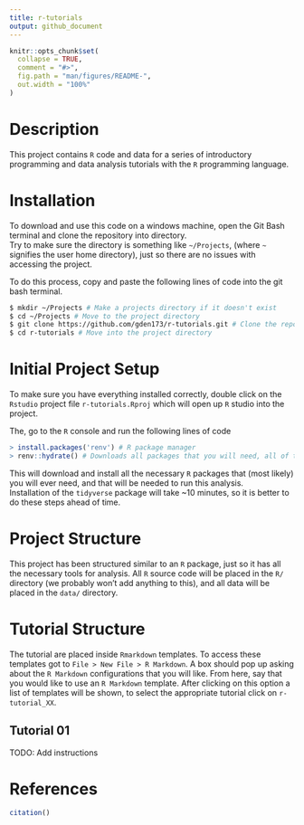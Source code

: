 ```yaml
---
title: r-tutorials
output: github_document
---
```


<!-- README.md is generated from README.Rmd. Please edit that file -->

```r
knitr::opts_chunk$set(
  collapse = TRUE,
  comment = "#>",
  fig.path = "man/figures/README-",
  out.width = "100%"
)
```

# Description

This project contains `R` code and data for a series of introductory 
programming and data analysis tutorials with 
the `R` programming language. 

# Installation 

To download and use this code on a windows machine, open the Git Bash terminal 
and clone the repository into directory.  
Try to make sure the directory is something like `~/Projects`, (where `~` signifies the user home directory), 
just so there are no issues with accessing the project. 

To do this process, copy and paste the following lines of code into the git bash 
terminal. 

```bash
$ mkdir ~/Projects # Make a projects directory if it doesn't exist
$ cd ~/Projects # Move to the project directory
$ git clone https://github.com/gden173/r-tutorials.git # Clone the repository into this directory
$ cd r-tutorials # Move into the project directory
```


# Initial Project Setup 

To make sure you have everything installed correctly,  double click on the 
`Rstudio` project file `r-tutorials.Rproj` which will open up `R` studio 
into the project. 

The, go to the `R` console and run the following lines of code 

```r
> install.packages('renv') # R package manager
> renv::hydrate() # Downloads all packages that you will need, all of the same version that I will be using. 
```

This will download and install all the necessary `R` packages that (most likely)
you will ever need, and that will be needed to run this analysis.  
Installation of the `tidyverse` package will take ~10 minutes, so it is better 
to do these steps ahead of time. 

# Project Structure

This project has been structured similar to an `R` package, just so it has all 
the necessary tools for analysis.  All `R` source code will be placed 
in the `R/` directory (we probably won't add anything to this), and all 
data will be placed in the `data/` directory. 

# Tutorial Structure 

The tutorial are placed inside `Rmarkdown` templates. To access these 
templates got to `File > New File > R Markdown`. A box should pop up asking 
about the `R Markdown` configurations that you will like. From here, say that you 
would like to use an `R Markdown` template. After clicking on this option a list 
of templates will be shown, to select the appropriate tutorial click on `r-tutorial_XX`. 

## Tutorial 01 

TODO: Add instructions



# References
```r
citation()
```

